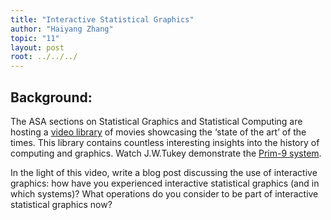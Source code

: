 ```yaml
---
title: "Interactive Statistical Graphics"
author: "Haiyang Zhang"
topic: "11"
layout: post
root: ../../../
---
```


## Background:

The ASA sections on Statistical Graphics and Statistical Computing are hosting a [video library](http://stat-graphics.org/movies/) of movies showcasing the 'state of the art' of the times. This library contains countless interesting insights into the history of computing and graphics. Watch J.W.Tukey demonstrate the  [Prim-9 system](http://stat-graphics.org/movies/prim9.html).

In the light of this video, write a blog post discussing the use of interactive graphics: how have you experienced interactive statistical graphics (and in which systems)? What operations do you consider to be part of interactive statistical graphics now? 


